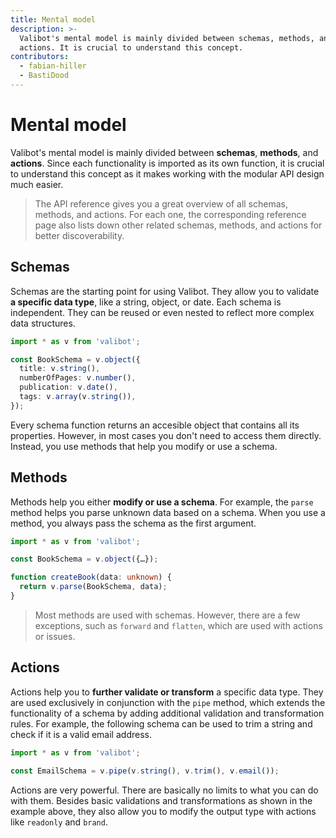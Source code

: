```yaml
---
title: Mental model
description: >-
  Valibot's mental model is mainly divided between schemas, methods, and
  actions. It is crucial to understand this concept.
contributors:
  - fabian-hiller
  - BastiDood
---
```



# Mental model

Valibot's mental model is mainly divided between **schemas**, **methods**, and **actions**. Since each functionality is imported as its own function, it is crucial to understand this concept as it makes working with the modular API design much easier.

<MentalModelDark
  alt="Code example with a schema, method and actions"
  class="hidden dark:block"
/>
<MentalModelLight
  alt="Code example with a schema, method and actions"
  class="dark:hidden"
/>

> The <Link href="/api/">API reference</Link> gives you a great overview of all schemas, methods, and actions. For each one, the corresponding reference page also lists down other related schemas, methods, and actions for better discoverability.

## Schemas

Schemas are the starting point for using Valibot. They allow you to validate **a specific data type**, like a string, object, or date. Each schema is independent. They can be reused or even nested to reflect more complex data structures.

```ts
import * as v from 'valibot';

const BookSchema = v.object({
  title: v.string(),
  numberOfPages: v.number(),
  publication: v.date(),
  tags: v.array(v.string()),
});
```

Every schema function returns an accesible object that contains all its properties. However, in most cases you don't need to access them directly. Instead, you use methods that help you modify or use a schema.

## Methods

Methods help you either **modify or use a schema**. For example, the <Link href="/api/parse/">`parse`</Link> method helps you parse unknown data based on a schema. When you use a method, you always pass the schema as the first argument.

```ts
import * as v from 'valibot';

const BookSchema = v.object({…});

function createBook(data: unknown) {
  return v.parse(BookSchema, data);
}
```

> Most methods are used with schemas. However, there are a few exceptions, such as <Link href="/api/forward/">`forward`</Link> and <Link href="/api/flatten/">`flatten`</Link>, which are used with actions or issues.

## Actions

Actions help you to **further validate or transform** a specific data type. They are used exclusively in conjunction with the <Link href="/api/pipe/">`pipe`</Link> method, which extends the functionality of a schema by adding additional validation and transformation rules. For example, the following schema can be used to trim a string and check if it is a valid email address.

```ts
import * as v from 'valibot';

const EmailSchema = v.pipe(v.string(), v.trim(), v.email());
```

Actions are very powerful. There are basically no limits to what you can do with them. Besides basic validations and transformations as shown in the example above, they also allow you to modify the output type with actions like <Link href="/api/readonly/">`readonly`</Link> and <Link href="/api/brand/">`brand`</Link>.
